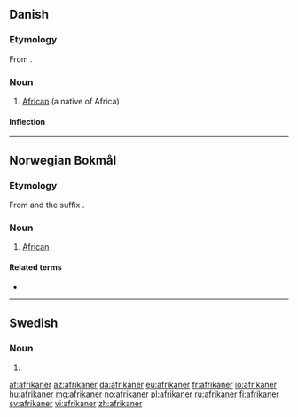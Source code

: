 {{also|Afrikaner}}
==Danish==
{{wikipedia|lang=da}}

===Etymology===
From {{etyl|la|da}} {{term|africanus||African|lang=la}}.

===Noun===
{{da-noun|en|e}}

# [[African]] (a native of Africa)

====Inflection====
{{da-noun-infl|en|e|afrikanerne||||afrikanernes}}

----

==Norwegian Bokmål==

===Etymology===
From {{term|Afrika}} and the suffix {{term|-aner}}.

===Noun===
{{nb-noun-m2}}

# [[African]]

====Related terms====
* {{l|no|afrikansk}}

----

==Swedish==

===Noun===
{{infl|sv|noun form}}

# {{sv-noun-form-indef-pl|afrikan}}

[[af:afrikaner]]
[[az:afrikaner]]
[[da:afrikaner]]
[[eu:afrikaner]]
[[fr:afrikaner]]
[[io:afrikaner]]
[[hu:afrikaner]]
[[mg:afrikaner]]
[[no:afrikaner]]
[[pl:afrikaner]]
[[ru:afrikaner]]
[[fi:afrikaner]]
[[sv:afrikaner]]
[[vi:afrikaner]]
[[zh:afrikaner]]